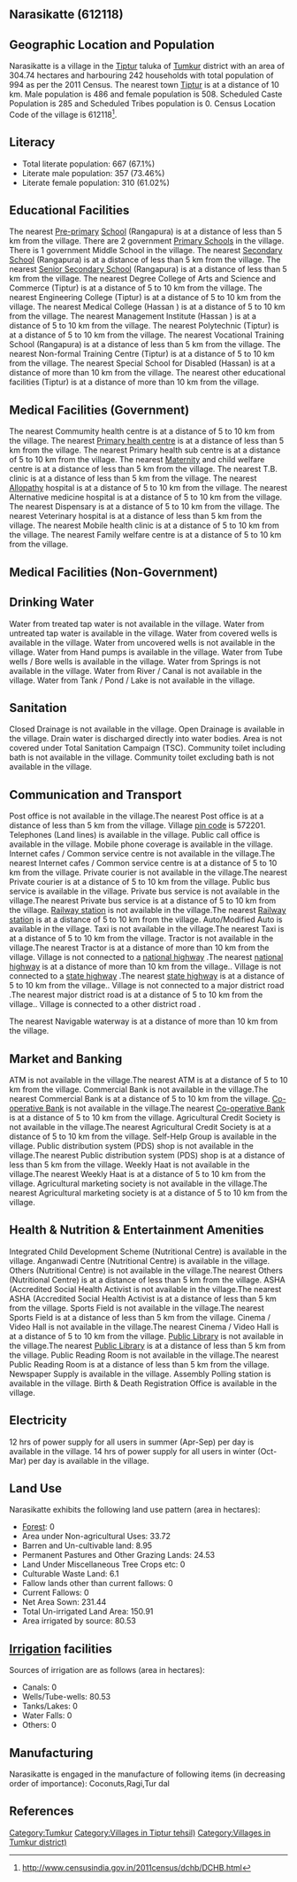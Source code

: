 {{Infobox settlement
| name=Narasikatte
| native_name=
| native_name_lang=
| other_name=
| nickname=
| settlement_type=Village
| image_skyline=
| image_alt=
| image_caption=
| pushpin_map=India Karnataka
| pushpin_label_position=right
| pushpin_map_alt=
| pushpin_map_caption=Location in Karnataka, India
| latd=
| latm=
| lats=
| latNS=
| longd=
| longm=
| longs=
| longEW=
| coordinates_display=inline,title
| subdivision_type=Country
| subdivision_name={{flag|India}}
| subdivision_type1=[[States and territories of India|State]]
| subdivision_name1=Karnataka 
| subdivision_type2=[[List of districts of India|District]]
| subdivision_name2=Tumkur
| subdivision_type3=Tahsil
| subdivision_name3=Tiptur 
| website=
| established_title=<!-- Established -->
| established_date=
| founder=
| named_for=
| government_type=
| governing_body=
| unit_pref=Metric=
| area_footnotes=
| area_rank=
| area_total_km2=3.05
| elevation_footnotes=
| elevation_m=
| population_total=994
| population_as_of=2011
| population_rank=
| population_density_km2=326
| population_demonym=
| population_footnotes=
| demographics_type1=Languages
| demographics1_title1=Official
| demographics1_info1=[[Kannada language|Kannada]]
| timezone1=[[Indian Standard Time|IST]]
| utc_offset1==+5:30
| postal_code_type=[[Postal Index Number|PIN]]
| postal_code=572201
| area_code_type=Telephone code
| area_code=
| registration_plate=
| blank1_name_sec1=Nearest city
| blank1_info_sec1=[[Tiptur]]
| blank2_name_sec1=[[Human sex ratio|Sex ratio]]
| blank2_info_sec1=1045 [[male|♂]]/[[female|♀]]
| blank3_name_sec1=Literacy
| blank3_info_sec1=67.1%
| blank1_name_sec2=[[2011 Census of India|2011 census]] code
| blank1_info_sec2=612118
| footnotes=
}}

== Narasikatte (612118) ==

== Geographic Location and Population ==

Narasikatte is a village in the [[Tiptur ]] taluka of [[Tumkur]] district with an area of 304.74 hectares and harbouring 242 households with total population of 994 as per the 2011 Census. The nearest town [[Tiptur]] is at a distance of 10 km. Male population is 486 and female population is 508. Scheduled Caste Population is 285 and Scheduled Tribes population is 0. Census Location Code of the village is 612118<ref>http://www.censusindia.gov.in/2011census/dchb/DCHB.html</ref>.


== Literacy ==  
* Total literate population: 667 (67.1%)
* Literate male population: 357 (73.46%)
* Literate female population: 310 (61.02%)


== Educational Facilities ==  
The nearest [[Pre-primary]] [[School]] (Rangapura) is at a distance of less than 5 km from the village.
There are 2 government [[Primary School]]s in the village.
There is 1 government Middle School in the village.
The nearest [[Secondary School]] (Rangapura) is at a distance of less than 5 km from the village.
The nearest [[Senior Secondary School]] (Rangapura) is at a distance of less than 5 km from the village.
The nearest Degree College of Arts and Science and Commerce (Tiptur) is at a distance of 5 to 10 km from the village.
The nearest Engineering College (Tiptur) is at a distance of 5 to 10 km from the village.
The nearest Medical College (Hassan ) is at a distance of 5 to 10 km from the village.
The nearest Management Institute (Hassan ) is at a distance of 5 to 10 km from the village.
The nearest Polytechnic (Tiptur) is at a distance of 5 to 10 km from the village.
The nearest Vocational Training School (Rangapura) is at a distance of less than 5 km from the village.
The nearest Non-formal Training Centre (Tiptur) is at a distance of 5 to 10 km from the village.
The nearest Special School for Disabled (Hassan) is at a distance of more than 10 km from the village.
The nearest other educational facilities (Tiptur) is at a distance of more than 10 km from the village.


== Medical Facilities (Government) ==
The nearest Commumity health centre is at a distance of 5 to 10 km from the village.
The nearest [[Primary health centre]] is at a distance of less than 5 km from the village.
The nearest Primary health sub centre is at a distance of 5 to 10 km from the village.
The nearest [[Maternity]] and child welfare centre is at a distance of less than 5 km from the village.
The nearest T.B. clinic is at a distance of less than 5 km from the village.
The nearest [[Allopathy]] hospital is at a distance of 5 to 10 km from the village.
The nearest Alternative medicine hospital is at a distance of 5 to 10 km from the village.
The nearest Dispensary is at a distance of 5 to 10 km from the village.
The nearest Veterinary hospital is at a distance of less than 5 km from the village.
The nearest Mobile health clinic is at a distance of 5 to 10 km from the village.
The nearest Family welfare centre is at a distance of 5 to 10 km from the village.


== Medical Facilities (Non-Government) ==











== Drinking Water ==
Water from treated tap water is not available in the village.
Water from untreated tap water is available in the village.
Water from covered wells is available in the village.
Water from uncovered wells is not available in the village.
Water from Hand pumps is available in the village.
Water from Tube wells / Bore wells is available in the village.
Water from Springs is not available in the village.
Water from River / Canal is not available in the village.
Water from Tank / Pond / Lake is not available in the village.


== Sanitation ==
Closed Drainage is not available in the village.
Open Drainage is available in the village.
Drain water is discharged directly into water bodies.
Area is not covered under Total Sanitation Campaign (TSC).
Community toilet including bath is not available in the village.
Community toilet excluding bath is not available in the village.


== Communication and Transport ==
Post office is not available in the village.The nearest Post office is at a distance of less than 5 km from the village.
Village [[pin code]] is 572201.
Telephones (Land lines) is available in the village.
Public call office is available in the village.
Mobile phone coverage is available in the village.
Internet cafes / Common service centre is not available in the village.The nearest Internet cafes / Common service centre is at a distance of 5 to 10 km from the village.
Private courier is not available in the village.The nearest Private courier is at a distance of 5 to 10 km from the village.
Public bus service is available in the village.
Private bus service is not available in the village.The nearest Private bus service is at a distance of 5 to 10 km from the village.
[[Railway station]] is not available in the village.The nearest [[Railway station]] is at a distance of 5 to 10 km from the village.
Auto/Modified Auto is available in the village.
Taxi is not available in the village.The nearest Taxi is at a distance of 5 to 10 km from the village.
Tractor is not available in the village.The nearest Tractor is at a distance of more than 10 km from the village.
Village is not connected to a [[national highway]] .The nearest [[national highway]] is at a distance of more than 10 km from the village..
Village is not connected to a [[state highway]] .The nearest [[state highway]] is at a distance of 5 to 10 km from the village..
Village is not connected to a major district road   .The nearest major district road   is at a distance of 5 to 10 km from the village..
Village is connected to a other district road  .



The nearest Navigable waterway is at a distance of more than 10 km from the village.



== Market and Banking ==
ATM is not available in the village.The nearest ATM is at a distance of 5 to 10 km from the village.
Commercial Bank is not available in the village.The nearest Commercial Bank is at a distance of 5 to 10 km from the village.
[[Co-operative Bank]] is not available in the village.The nearest [[Co-operative Bank]] is at a distance of 5 to 10 km from the village.
Agricultural Credit Society is not available in the village.The nearest Agricultural Credit Society is at a distance of 5 to 10 km from the village.
Self-Help Group is available in the village.
Public distribution system (PDS) shop is not available in the village.The nearest Public distribution system (PDS) shop is at a distance of less than 5 km from the village.
Weekly Haat is not available in the village.The nearest Weekly Haat is at a distance of 5 to 10 km from the village.
Agricultural marketing society is not available in the village.The nearest Agricultural marketing society is at a distance of 5 to 10 km from the village.


== Health & Nutrition & Entertainment Amenities ==
Integrated Child Development Scheme (Nutritional Centre) is available in the village.
Anganwadi Centre (Nutritional Centre) is available in the village.
Others (Nutritional Centre) is not available in the village.The nearest Others (Nutritional Centre) is at a distance of less than 5 km from the village.
ASHA (Accredited Social Health Activist is not available in the village.The nearest ASHA (Accredited Social Health Activist is at a distance of less than 5 km from the village.
Sports Field is not available in the village.The nearest Sports Field is at a distance of less than 5 km from the village.
Cinema / Video Hall is not available in the village.The nearest Cinema / Video Hall is at a distance of 5 to 10 km from the village.
[[Public Library]] is not available in the village.The nearest [[Public Library]] is at a distance of less than 5 km from the village.
Public Reading Room is not available in the village.The nearest Public Reading Room is at a distance of less than 5 km from the village.
Newspaper Supply is available in the village.
Assembly Polling station is available in the village.
Birth & Death Registration Office is available in the village.


== Electricity ==






12 hrs of power supply for all users in summer (Apr-Sep) per day is available in the village.
14 hrs of power supply for all users in winter (Oct-Mar) per day is available in the village.


== Land Use ==
Narasikatte exhibits the following land use pattern (area in hectares):
* [[Forest]]: 0
* Area under Non-agricultural Uses: 33.72
* Barren and Un-cultivable land: 8.95
* Permanent Pastures and Other Grazing Lands: 24.53
* Land Under Miscellaneous Tree Crops etc: 0
* Culturable Waste Land: 6.1
* Fallow lands other than current fallows: 0
* Current Fallows: 0
* Net Area Sown: 231.44
* Total Un-irrigated Land Area: 150.91
* Area irrigated by source: 80.53


== [[Irrigation]] facilities ==
Sources of irrigation are as follows (area in hectares):
* Canals: 0
* Wells/Tube-wells: 80.53
* Tanks/Lakes: 0
* Water Falls: 0
* Others: 0


== Manufacturing ==
Narasikatte is engaged in the manufacture of following items (in decreasing order of importance): Coconuts,Ragi,Tur dal


[[Category:Tumkur]]
[[Category:Villages in Tiptur  tehsil)]]
[[Category:Villages in Tumkur district)]]


== References ==
{{Reflist}}


